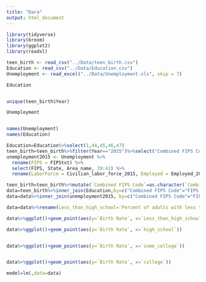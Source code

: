 ```yaml
---
title: "Dara"
output: html_document
---
```



```r
library(tidyverse)
library(broom)
library(ggplot2)
library(readxl)
```


```r
teen_birth <- read_csv("../Data/teen_birth.csv")
Education <- read_csv("../Data/Education.csv")
Unemployment <- read_excel("../Data/Unemployment.xls", skip = 7)
```


```r
Education


unique(teen_birth$Year)

Unemployment



```
```r
names(Unemployment)
names(Education)
```
```r

Education=Education%>%select(1,44,45,46,47)
teen_birth=teen_birth%>%filter(Year=="2015")%>%select("Combined FIPS Code", "Birth Rate", "Year")
unemployment2015 <- Unemployment %>%
  rename(FIPS = FIPStxt) %>%
  select(FIPS, State, Area_name, 39:42) %>%
  rename(LaborForce = Civilian_labor_force_2015, Employed = Employed_2015, Unemployed = Unemployed_2015, UnemploymentRate = Unemployment_rate_2015)
```
```r
teen_birth=teen_birth%>%mutate(`Combined FIPS Code`=as.character(`Combined FIPS Code`))
data=teen_birth%>%inner_join(Education,by=c("Combined FIPS Code"="FIPS Code"))
data=data%>%inner_join(unemployment2015, by=c("Combined FIPS Code"="FIPS"))

data=data%>%rename(Less_than_high_school=`Percent of adults with less than a high school diploma, 2013-17`,high_school=`Percent of adults with a high school diploma only, 2013-17`,some_college=`Percent of adults completing some college or associate's degree, 2013-17`,college=`Percent of adults with a bachelor's degree or higher, 2013-17`)

```


```r
data%>%ggplot()+geom_point(aes(y=`Birth Rate`, x=`Less_than_high_school`))

data%>%ggplot()+geom_point(aes(y=`Birth Rate`, x=`high_school`))


data%>%ggplot()+geom_point(aes(y=`Birth Rate`, x=`some_college`))


data%>%ggplot()+geom_point(aes(y=`Birth Rate`, x=`college`))

```

```r
model=lm(,data=data)


```